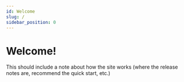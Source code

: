 ```yaml
---
id: Welcome
slug: /
sidebar_position: 0
---
```


# Welcome!

This should include a note about how the site works (where the release notes are, recommend the quick start, etc.)
